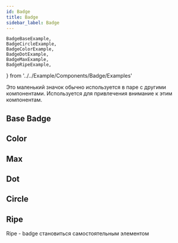 ```yaml
---
id: Badge
title: Badge
sidebar_label: Badge
---
```


	BadgeBaseExample,
	BadgeCircleExample,
	BadgeColorExample,
	BadgeDotExample,
	BadgeMaxExample,
	BadgeRipeExample,
} from '../../Example/Components/Badge/Examples'

Это маленький значок обычно используется в паре с другими компонентами. Используется для привлечения внимание к этим компонентам.

## Base Badge

<BadgeBaseExample />

## Color

<BadgeColorExample />

## Max

<BadgeMaxExample />

## Dot

<BadgeDotExample />

## Circle

<BadgeCircleExample />

## Ripe

Ripe - badge становиться самостоятельным элементом

<BadgeRipeExample />
